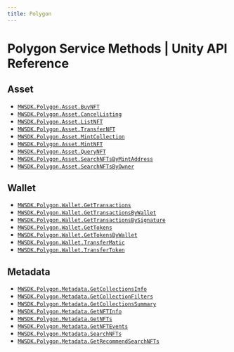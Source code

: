 ```yaml
---
title: Polygon
---
```


# Polygon Service Methods | Unity API Reference

## Asset
- [`MWSDK.Polygon.Asset.BuyNFT`](/api-reference/unity/polygon/asset/BuyNFT)
- [`MWSDK.Polygon.Asset.CancelListing`](/api-reference/unity/polygon/asset/CancelListing)
- [`MWSDK.Polygon.Asset.ListNFT`](/api-reference/unity/polygon/asset/ListNFT)
- [`MWSDK.Polygon.Asset.TransferNFT`](/api-reference/unity/polygon/asset/TransferNFT)
- [`MWSDK.Polygon.Asset.MintCollection`](/api-reference/unity/polygon/asset/MintCollection)
- [`MWSDK.Polygon.Asset.MintNFT`](/api-reference/unity/polygon/asset/MintNFT)
- [`MWSDK.Polygon.Asset.QueryNFT`](/api-reference/unity/polygon/asset/QueryNFT)
- [`MWSDK.Polygon.Asset.SearchNFTsByMintAddress`](/api-reference/unity/polygon/asset/SearchNFTsByMintAddress)
- [`MWSDK.Polygon.Asset.SearchNFTsByOwner`](/api-reference/unity/polygon/asset/SearchNFTsByOwner)

## Wallet
- [`MWSDK.Polygon.Wallet.GetTransactions`](/api-reference/unity/polygon/wallet/GetTransactions)
- [`MWSDK.Polygon.Wallet.GetTransactionsByWallet`](/api-reference/unity/polygon/wallet/GetTransactionsByWallet)
- [`MWSDK.Polygon.Wallet.GetTransactionsBySignature`](/api-reference/unity/polygon/wallet/GetTransactionsBySignature)
- [`MWSDK.Polygon.Wallet.GetTokens`](/api-reference/unity/polygon/wallet/GetTokens)
- [`MWSDK.Polygon.Wallet.GetTokensByWallet`](/api-reference/unity/polygon/wallet/GetTokensByWallet)
- [`MWSDK.Polygon.Wallet.TransferMatic`](/api-reference/unity/polygon/wallet/TransferMatic)
- [`MWSDK.Polygon.Wallet.TransferToken`](/api-reference/unity/polygon/wallet/TransferToken)

## Metadata
- [`MWSDK.Polygon.Metadata.GetCollectionsInfo`](/api-reference/unity/polygon/metadata/GetCollectionsInfo)
- [`MWSDK.Polygon.Metadata.GetCollectionFilters`](/api-reference/unity/polygon/metadata/GetCollectionFilters)
- [`MWSDK.Polygon.Metadata.GetCollectionsSummary`](/api-reference/unity/polygon/metadata/GetCollectionsSummary)
- [`MWSDK.Polygon.Metadata.GetNFTInfo`](/api-reference/unity/polygon/metadata/GetNFTInfo)
- [`MWSDK.Polygon.Metadata.GetNFTs`](/api-reference/unity/polygon/metadata/GetNFTs)
- [`MWSDK.Polygon.Metadata.GetNFTEvents`](/api-reference/unity/polygon/metadata/GetNFTEvents)
- [`MWSDK.Polygon.Metadata.SearchNFTs`](/api-reference/unity/polygon/metadata/SearchNFTs)
- [`MWSDK.Polygon.Metadata.GetRecommendSearchNFTs`](/api-reference/unity/polygon/metadata/GetRecommendSearchNFTs)










